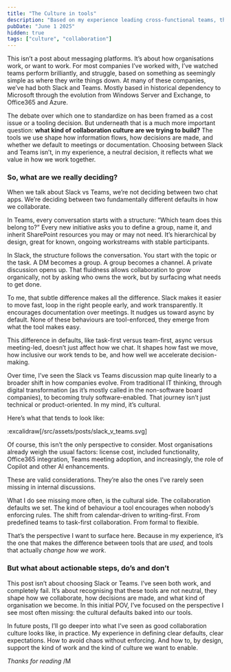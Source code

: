 ```yaml
---
title: "The Culture in tools"
description: "Based on my experience leading cross-functional teams, this post shares why the Slack vs Teams decision goes far beyond tooling."
pubDate: "June 1 2025"
hidden: true
tags: ["culture", "collaboration"]
---
```



This isn’t a post about messaging platforms. It’s about how organisations work, or want to work. For most companies I’ve worked with, I’ve watched teams perform brilliantly, and struggle, based on something as seemingly simple as where they write things down. At many of these companies, we’ve had both Slack and Teams. Mostly based in historical dependency to Microsoft through the evolution from Windows Server and Exchange, to Office365 and Azure.

The debate over which one to standardize on has been framed as a cost issue or a tooling decision. But underneath that is a much more important question: **what kind of collaboration culture are we trying to build?** The tools we use shape how information flows, how decisions are made, and whether we default to meetings or documentation. Choosing between Slack and Teams isn’t, in my experience, a neutral decision, it reflects what we value in how we work together.

### So, what are we really deciding?

When we talk about Slack vs Teams, we’re not deciding between two chat apps. We’re deciding between two fundamentally different defaults in how we collaborate.

In Teams, every conversation starts with a structure: “Which team does this belong to?” Every new initiative asks you to define a group, name it, and inherit SharePoint resources you may or may not need. It’s hierarchical by design, great for known, ongoing workstreams with stable participants.

In Slack, the structure follows the conversation. You start with the topic or the task. A DM becomes a group. A group becomes a channel. A private discussion opens up. That fluidness allows collaboration to grow organically, not by asking who owns the work, but by surfacing what needs to get done.

To me, that subtle difference makes all the difference. Slack makes it easier to move fast, loop in the right people early, and work transparently. It encourages documentation over meetings. It nudges us toward async by default. None of these behaviours are tool-enforced,  they emerge from what the tool makes easy.

This difference in defaults, like task-first versus team-first, async versus meeting-led, doesn’t just affect how we chat. It shapes how fast we move, how inclusive our work tends to be, and how well we accelerate decision-making.

Over time, I’ve seen the Slack vs Teams discussion map quite linearly to a broader shift in how companies evolve. From traditional IT thinking, through digital transformation (as it’s mostly called in the non-software board companies), to becoming truly software-enabled. That journey isn’t just technical or product-oriented. In my mind, it’s cultural.

Here’s what that tends to look like:

:excalidraw[/src/assets/posts/slack_v_teams.svg]

Of course, this isn’t the only perspective to consider. Most organisations already weigh the usual factors: license cost, included functionality, Office365 integration, Teams meeting adoption, and increasingly, the role of Copilot and other AI enhancements.

These are valid considerations. They’re also the ones I’ve rarely seen missing in internal discussions.

What I do see missing more often, is the cultural side. The collaboration defaults we set. The kind of behaviour a tool encourages when nobody’s enforcing rules. The shift from calendar-driven to writing-first. From predefined teams to task-first collaboration. From formal to flexible.

That’s the perspective I want to surface here. Because in my experience, it’s the one that makes the difference between tools that are *used,* and tools that actually *change how we work*.

### But what about actionable steps, do’s and don’t

This post isn’t about choosing Slack or Teams. I’ve seen both work, and completely fail.  It’s about recognising that these tools are not neutral, they shape how we collaborate, how decisions are made, and what kind of organisation we become. In this initial POV, I’ve focused on the perspective I see most often missing: the cultural defaults baked into our tools.

In future posts, I’ll go deeper into what I’ve seen as good collaboration culture looks like, in practice. My experience in defining clear defaults, clear expectations. How to avoid chaos without enforcing. And how to, by design, support the kind of work and the kind of culture we want to enable.

_Thanks for reading_
/M